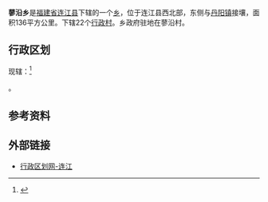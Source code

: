 {{中国乡级行政区|35/01/22/202/000
| 行政区全称 = 蓼沿乡
| 景观照片文件名 = 
| 景观照片描述 = 
| 汉语拼音 = liǎoyán xiāng 
| 通用拼音 = 
| 注音符號 = ㄌㄧㄠˇㄧㄢˊ ㄒㄧㄤ
| 上级行政区 = [[福建省|福建省]][[连江县_(福州市)|连江县]]
| 行政区类别 = [[乡|乡]]
| 总面积 = 136[[平方公里|平方公里]]
| 户籍人口 = 27297人
| 户籍人口年份 = 2000年
| 常住人口 = 
| 人口密度 = 
| 常住人口年份 = 
| 领导人职务1 =
| 领导人姓名1 =
| 领导人职务2 = 
| 领导人姓名2 = 
| 行政区划 = 22个[[行政村|行政村]]
| 官方网站 =
| 政府驻地 =
| 邮政编码 = 
| 电话区号 = 591
| 毗邻行政区 = 
| 位置图文件名 = LianJiang-luyan.jpg
| 位置图描述 = 蓼沿乡在连江县的位置
}}

'''蓼沿乡'''是[[福建省|福建省]][[连江县_(福州市)|连江县]]下辖的一个[[乡|乡]]，位于连江县西北部，东侧与[[丹阳镇_(连江县)|丹阳镇]]接壤，面积136平方公里。下辖22个[[行政村|行政村]]。乡政府驻地在蓼沿村。

==行政区划==
现辖：<ref>{{PRC admin/ref sgc|35/01/22/202/000}}</ref>

{{PRC admin/children|35/01/22/202/000}}。

==参考资料==
{{reflist}}

==外部链接==
*[http://www.xzqh.org/quhua/35fj/0122lj.htm 行政区划网-连江] {{Wayback|url=http://www.xzqh.org/quhua/35fj/0122lj.htm |date=20080610000744 }}

{{PRC admin/navcat|35/01/22/202/000}}